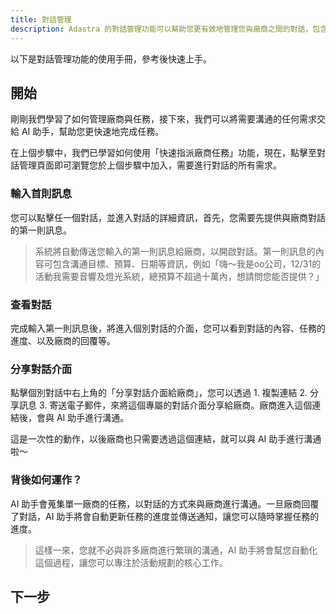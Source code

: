 ```yaml
---
title: 對話管理
description: Adastra 的對話管理功能可以幫助您更有效地管理您與廠商之間的對話，包含對話記錄、對話內容、對話對象、對話時間等，讓您的溝通更加完整。
---
```


以下是對話管理功能的使用手冊，參考後快速上手。

## 開始

剛剛我們學習了如何管理廠商與任務，接下來，我們可以將需要溝通的任何需求交給 AI 助手，幫助您更快速地完成任務。

在上個步驟中，我們已學習如何使用「快速指派廠商任務」功能，現在，點擊至對話管理頁面即可瀏覽您於上個步驟中加入，需要進行對話的所有需求。

### 輸入首則訊息

您可以點擊任一個對話，並進入對話的詳細資訊，首先，您需要先提供與廠商對話的第一則訊息。

> 系統將自動傳送您輸入的第一則訊息給廠商，以開啟對話。第一則訊息的內容可包含溝通目標、預算、日期等資訊，例如「嗨～我是oo公司，12/31的活動我需要音響及燈光系統，總預算不超過十萬內，想請問您能否提供？」

### 查看對話

完成輸入第一則訊息後，將進入個別對話的介面，您可以看到對話的內容、任務的進度、以及廠商的回覆等。

### 分享對話介面

點擊個別對話中右上角的「分享對話介面給廠商」，您可以透過 1. 複製連結 2. 分享訊息 3. 寄送電子郵件，來將這個專屬的對話介面分享給廠商。廠商進入這個連結後，會與 AI 助手進行溝通。

這是一次性的動作，以後廠商也只需要透過這個連結，就可以與 AI 助手進行溝通啦～

### 背後如何運作？

AI 助手會蒐集單一廠商的任務，以對話的方式來與廠商進行溝通。一旦廠商回覆了對話，AI 助手將會自動更新任務的進度並傳送通知，讓您可以隨時掌握任務的進度。

> 這樣一來，您就不必與許多廠商進行繁瑣的溝通，AI 助手將會幫您自動化這個過程，讓您可以專注於活動規劃的核心工作。

## 下一步

<Cards>
  <Card title="開始使用" href="https://adastra.tw/dashboard/vendors" />
</Cards>
